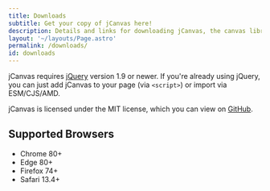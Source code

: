 ```yaml
---
title: Downloads
subtitle: Get your copy of jCanvas here!
description: Details and links for downloading jCanvas, the canvas library for jQuery
layout: '~/layouts/Page.astro'
permalink: /downloads/
id: downloads
---
```



<Downloads />

jCanvas requires [jQuery](https://jquery.org/) version 1.9 or newer. If you're
already using jQuery, you can just add jCanvas to your page (via `<script>`) or import via ESM/CJS/AMD.

jCanvas is licensed under the MIT license, which you can view on
[GitHub](https://github.com/caleb531/jcanvas/blob/master/LICENSE.txt).

## Supported Browsers

- Chrome 80+
- Edge 80+
- Firefox 74+
- Safari 13.4+
